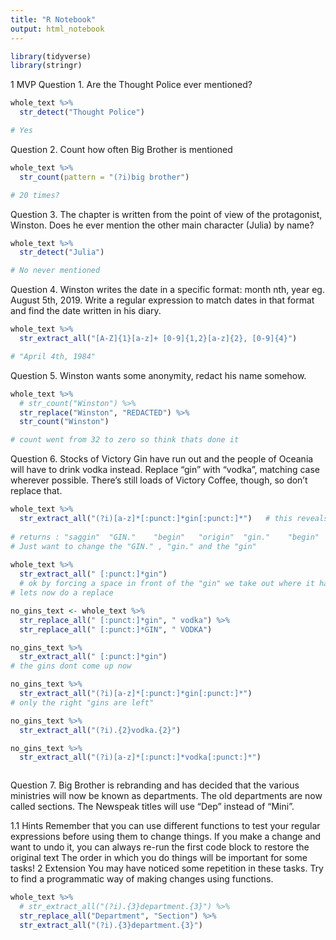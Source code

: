 ```yaml
---
title: "R Notebook"
output: html_notebook
---
```


```r
library(tidyverse)
library(stringr)
```

1 MVP
Question 1.
Are the Thought Police ever mentioned?

```r
whole_text %>% 
  str_detect("Thought Police")

# Yes
```

Question 2.
Count how often Big Brother is mentioned

```r
whole_text %>% 
  str_count(pattern = "(?i)big brother")

# 20 times?

```


Question 3.
The chapter is written from the point of view of the protagonist, Winston. Does he ever mention the other main character (Julia) by name?

```r
whole_text %>% 
  str_detect("Julia")

# No never mentioned
```

Question 4.
Winston writes the date in a specific format: month nth, year eg. August 5th, 2019. Write a regular expression to match dates in that format and find the date written in his diary.

```r
whole_text %>% 
  str_extract_all("[A-Z]{1}[a-z]+ [0-9]{1,2}[a-z]{2}, [0-9]{4}")

# "April 4th, 1984"
```


Question 5.
Winston wants some anonymity, redact his name somehow.

```r

whole_text %>% 
  # str_count("Winston") %>% 
  str_replace("Winston", "REDACTED") %>% 
  str_count("Winston")

# count went from 32 to zero so think thats done it

```
Question 6.
Stocks of Victory Gin have run out and the people of Oceania will have to drink vodka instead. Replace “gin” with “vodka”, matching case wherever possible. There’s still loads of Victory Coffee, though, so don’t replace that.

```r
whole_text %>% 
  str_extract_all("(?i)[a-z]*[:punct:]*gin[:punct:]*")   # this reveals 1 Gin, 8 gins
  
# returns : "saggin"  "GIN."    "begin"   "origin"  "gin."    "begin"   "draggin" "imagin"  "gin"    
# Just want to change the "GIN." , "gin." and the "gin"
  
whole_text %>% 
  str_extract_all(" [:punct:]*gin") 
  # ok by forcing a space in front of the "gin" we take out where it has been placed in a word
# lets now do a replace

no_gins_text <- whole_text %>% 
  str_replace_all(" [:punct:]*gin", " vodka") %>% 
  str_replace_all(" [:punct:]*GIN", " VODKA")

no_gins_text %>% 
  str_extract_all(" [:punct:]*gin")
# the gins dont come up now

no_gins_text %>% 
  str_extract_all("(?i)[a-z]*[:punct:]*gin[:punct:]*")
# only the right "gins are left"

no_gins_text %>% 
  str_extract_all("(?i).{2}vodka.{2}")

no_gins_text %>% 
  str_extract_all("(?i)[a-z]*[:punct:]*vodka[:punct:]*")

```

```r




```



Question 7.
Big Brother is rebranding and has decided that the various ministries will now be known as departments. The old departments are now called sections. The Newspeak titles will use “Dep” instead of “Mini”.

1.1 Hints
Remember that you can use different functions to test your regular expressions before using them to change things.
If you make a change and want to undo it, you can always re-run the first code block to restore the original text
The order in which you do things will be important for some tasks!
2 Extension
You may have noticed some repetition in these tasks. Try to find a programmatic way of making changes using functions.

```r
whole_text %>% 
  # str_extract_all("(?i).{3}department.{3}") %>% 
  str_replace_all("Department", "Section") %>% 
  str_extract_all("(?i).{3}department.{3}") 
```

